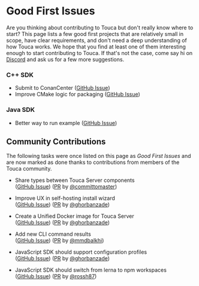 # Good First Issues

Are you thinking about contributing to Touca but don't really know where to
start? This page lists a few good first projects that are relatively small in
scope, have clear requirements, and don't need a deep understanding of how Touca
works. We hope that you find at least one of them interesting enough to start
contributing to Touca. If that's not the case, come say hi on
[Discord](https://touca.io/discord) and ask us for a few more suggestions.

### C++ SDK

- Submit to ConanCenter
  ([GitHub Issue](https://github.com/trytouca/trytouca/issues/33))
- Improve CMake logic for packaging
  ([GitHub Issue](https://github.com/trytouca/trytouca/issues/32))

### Java SDK

- Better way to run example
  ([GitHub Issue](https://github.com/trytouca/trytouca/issues/189))

## Community Contributions

The following tasks were once listed on this page as _Good First Issues_ and are
now marked as done thanks to contributions from members of the Touca community.

- Share types between Touca Server components  
  ([GitHub Issue](https://github.com/trytouca/trytouca/issues/195))
  ([PR](https://github.com/trytouca/trytouca/pull/198) by
  [@committomaster](https://github.com/committomaster))

- Improve UX in self-hosting install wizard  
  ([GitHub Issue](https://github.com/trytouca/trytouca/issues/196))
  ([PR](https://github.com/trytouca/trytouca/pull/283) by
  [@ghorbanzade](https://github.com/ghorbanzade))

- Create a Unified Docker image for Touca Server  
  ([GitHub Issue](https://github.com/trytouca/trytouca/issues/191))
  ([PR](https://github.com/trytouca/trytouca/pull/289) by
  [@ghorbanzade](https://github.com/ghorbanzade))

- Add new CLI command results  
  ([GitHub Issue](https://github.com/trytouca/trytouca/issues/112))
  ([PR](https://github.com/trytouca/trytouca/pull/324) by
  [@mmdbalkhi](https://github.com/mmdbalkhi))

- JavaScript SDK should support configuration profiles  
  ([GitHub Issue](https://github.com/trytouca/trytouca/issues/192))
  ([PR](https://github.com/trytouca/trytouca/pull/338) by
  [@ghorbanzade](https://github.com/ghorbanzade))

- JavaScript SDK should switch from lerna to npm workspaces  
  ([GitHub Issue](https://github.com/trytouca/trytouca/issues/193))
  ([PR](https://github.com/trytouca/trytouca/pull/349) by
  [@rossh87](https://github.com/rossh87))
